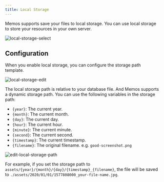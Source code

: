 ```yaml
---
title: Local Storage
---
```


Memos supports save your files to local storage. You can use local storage to store your resources in your own server.

![local-storage-select](/content/docs/advanced-settings/local-storage/local-storage-select.png)

## Configuration

When you enable local storage, you can configure the storage path template.

![local-storage-edit](/content/docs/advanced-settings/local-storage/local-storage-edit.png)

The local storage path is relative to your database file. And Memos supports a dynamic storage path. You can use the following variables in the storage path:

- `{year}`: The current year.
- `{month}`: The current month.
- `{day}`: The current day.
- `{hour}`: The current hour.
- `{minute}`: The current minute.
- `{second}`: The current second.
- `{timestamp}`: The current timestamp.
- `{filename}`: The original filename. e.g. `good-screenshot.png`

![edit-local-storage-path](/content/docs/advanced-settings/local-storage/edit-local-storage-path.png)

For example, if you set the storage path to `assets/{year}/{month}/{day}/{timestamp}_{filename}`, the file will be saved to `./assets/2020/01/01/1577808000_your-file-name.jpg`.

